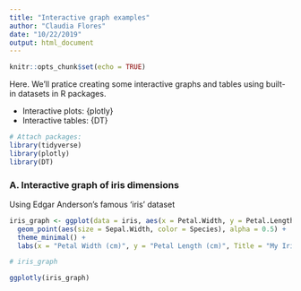 ```yaml
---
title: "Interactive graph examples"
author: "Claudia Flores"
date: "10/22/2019"
output: html_document
---
```


```r
knitr::opts_chunk$set(echo = TRUE)
```

Here. We'll pratice creating some interactive graphs and tables using built-in datasets in R packages. 

- Interactive plots: {plotly}
- Interactive tables: {DT}

```r
# Attach packages:
library(tidyverse)
library(plotly)
library(DT)

```

### A. Interactive graph of iris dimensions

Using Edgar Anderson's famous 'iris' dataset
```r

iris_graph <- ggplot(data = iris, aes(x = Petal.Width, y = Petal.Length)) +
  geom_point(aes(size = Sepal.Width, color = Species), alpha = 0.5) + 
  theme_minimal() +
  labs(x = "Petal Width (cm)", y = "Petal Length (cm)", Title = "My Iris Graph")

# iris_graph

ggplotly(iris_graph)

```

